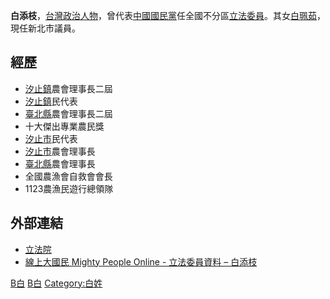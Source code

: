 {{update|time=2009-12-21T09:40:29+00:00}}
{{Expert|time=2015-12-14T03:46:54+00:00}}
'''白添枝'''，[[台灣|台灣]][[政治人物|政治人物]]，曾代表[[中國國民黨|中國國民黨]]任全國不分區[[立法委員|立法委員]]。其女[[白珮茹|白珮茹]]，現任新北市議員。

==經歷==
*[[汐止區|汐止鎮]]農會理事長二屆
*[[汐止區|汐止鎮]]民代表
*[[新北市|臺北縣]]農會理事長二屆
*十大傑出專業農民獎
*[[汐止區|汐止市]]民代表
*[[汐止區|汐止市]]農會理事長
*[[新北市|臺北縣]]農會理事長
*全國農漁會自救會會長
*1123農漁民遊行總領隊

==外部連結==
*[http://www.ly.gov.tw/ly/01_introduce/0103_leg/leg_main/leg_ver01_01.jsp?ItemNO=01030100&lgno=00015&stage=6 立法院] {{Wayback|url=http://www.ly.gov.tw/ly/01_introduce/0103_leg/leg_main/leg_ver01_01.jsp?ItemNO=01030100&lgno=00015&stage=6 |date=20080502192056 }}
*[http://www.mightypeople.org/congress/congress.php?id=258 線上大國民 Mighty People Online - 立法委員資料 – 白添枝]{{dead link|date=2018年3月 |bot=InternetArchiveBot |fix-attempted=yes }}

{{TW-poli-bio-stub}}

[[Category:第六屆立法院立法委員|B白]]
[[Category:中國國民黨黨員|B白]]
[[Category:白姓|Category:白姓]]
